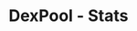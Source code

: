 ---
title: 'DexPool - Stats'
openapi: '/en/api-reference/openapi-en.json GET /v1/dexpools/{chain}/{tokenAddress}/{poolAddress}/stats'
---